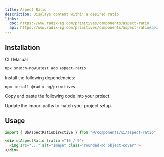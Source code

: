 ```yaml
---
title: Aspect Ratio
description: Displays content within a desired ratio.
links:
  doc: https://www.radix-ng.com/primitives/components/aspect-ratio
  api: https://www.radix-ng.com/primitives/components/aspect-ratio#api-reference
---
```


<link rel="preconnect" href="https://images.unsplash.com" />

<ComponentPreview
  name="aspect-ratio-demo"
  title="Aspect Ratio"
  description="A component that displays an image with a 16:9 aspect ratio."
/>

## Installation

<Tabs defaultValue="cli">

<TabsList>
  <TabsTrigger value="cli">CLI</TabsTrigger>
  <TabsTrigger value="manual">Manual</TabsTrigger>
</TabsList>
<TabsContent value="cli">

```bash
npx shadcn-ng@latest add aspect-ratio
```

</TabsContent>

<TabsContent value="manual">

<Steps>

<Step>Install the following dependencies:</Step>

```bash
npm install @radix-ng/primitives
```

<Step>Copy and paste the following code into your project.</Step>

<ComponentSource name="aspect-ratio" />

<Step>Update the import paths to match your project setup.</Step>

</Steps>

</TabsContent>

</Tabs>

## Usage

```ts
import { UbAspectRatioDirective } from "@/components/ui/aspect-ratio"
```

```html
<div ubAspectRatio [ratio]="16 / 9">
  <img src="..." alt="Image" class="rounded-md object-cover" >
</div>
```
